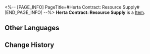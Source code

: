 <%-- [PAGE_INFO]
PageTitle=#Herta Contract: Resource Supply#
[END_PAGE_INFO] --%>
{{Item Infobox
|id          = 310006
|image       = Item Herta Contract- Resource Supply.png
|type        = 
|invCategory = Valuables
|rarity      = 4
|effect      = A mutual aid contract between Herta and the Express. She will help the Express whenever she can, in exchange for treasures found during trailblazing.
|description = 
}}
'''Herta Contract: Resource Supply''' is a [[Item]].

==Other Languages==
{{Other Languages
|en   = Herta Contract: Resource Supply
|zhs  = 黑塔 • 材料支持协议
|zht  = 黑塔•素材支援協議
|ja   = ヘルタ・素材支持協定
|ko   = 헤르타 • 재료 지원 협의
|es   = Herta - Contrato de apoyo material
|fr   = Contrat d'approvisionnement en ressources de Herta
|ru   = «Герта»: Контракт на снабжение материалами
|th   = Herta - พันธสัญญาสนับสนุนเสบียงวัสดุ
|vi   = Herta - Thoả Thuận Hỗ Trợ Nguyên Liệu
|de   = Hertas Vertrag &ndash; Ressourcenversorgung
|id   = Herta Contract: Resource Supply
|pt   = Contrato de Herta: Reabastecimento de Recursos
}}

==Change History==
{{Change History|2.0}}
